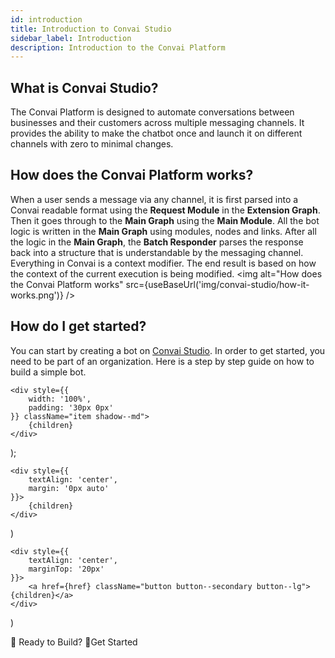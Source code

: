 ```yaml
---
id: introduction
title: Introduction to Convai Studio
sidebar_label: Introduction
description: Introduction to the Convai Platform
---
```



## What is Convai Studio?
The Convai Platform is designed to automate conversations between businesses and their customers across multiple messaging channels. It provides the ability to make the chatbot once and launch it on different channels with zero to minimal changes.

## How does the Convai Platform works?
When a user sends a message via any channel, it is first parsed into a Convai readable format using the **Request Module** in the **Extension Graph**. Then it goes through to the **Main Graph** using the **Main Module**. All the bot logic is written in the **Main Graph** using modules, nodes and links. After all the logic in the **Main Graph**, the **Batch Responder** parses the response back into a structure that is understandable by the messaging channel. Everything in Convai is a context modifier. The end result is based on how the context of the current execution is being modified.
<img alt="How does the Convai Platform works" src={useBaseUrl('img/convai-studio/how-it-works.png')} />

## How do I get started?
You can start by creating a bot on [Convai Studio](https://app.convai.studio). In order to get started, you need to be part of an organization. Here is a step by step guide on how to build a simple bot. 

    <div style={{
        width: '100%',
        padding: '30px 0px'
    }} className="item shadow--md">
        {children}
    </div>
);

    <div style={{
        textAlign: 'center',
        margin: '0px auto'
    }}>
        {children}
    </div>
)

    <div style={{
        textAlign: 'center',
        marginTop: '20px'
    }}>
        <a href={href} className="button button--secondary button--lg">{children}</a>
    </div>
)

<GetStarted><GetStartedChildren>🤙 Ready to Build? 🤙</GetStartedChildren><GetStartedChildrenButton href="/convai-studio/simple-bot/quick-start">Get Started</GetStartedChildrenButton></GetStarted>